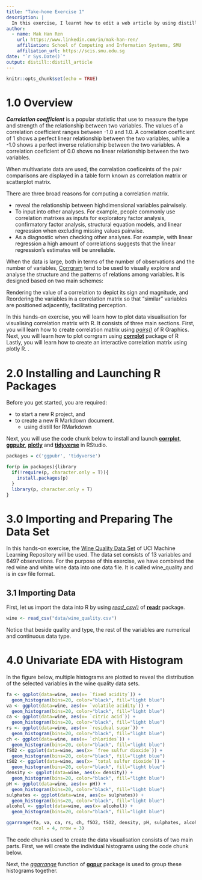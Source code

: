 ```yaml
---
title: "Take-home Exercise 1"
description: |
  In this exercise, I learnt how to edit a web article by using distill for RMarkdown
author:
  - name: Mak Han Ren 
    url: https://www.linkedin.com/in/mak-han-ren/
    affiliation: School of Computing and Information Systems, SMU
    affiliation_url: https://scis.smu.edu.sg
date: "`r Sys.Date()`"
output: distill::distill_article
---
```


```r
knitr::opts_chunk$set(echo = TRUE)
```

# 1.0 Overview

***Correlation coefficient*** is a popular statistic that use to measure the type and strength of the relationship between two variables.  The values of a correlation coefficient ranges between -1.0 and 1.0.  A correlation coefficient of 1 shows a perfect linear relationship between the two variables, while a -1.0 shows a perfect inverse relationship between the two variables.  A correlation coeficient of 0.0 shows no linear relationship between the two variables. 

When multivariate data are used, the correlation coeficeints of the pair comparisons are displayed in a table form known as correlation matrix or scatterplot matrix.  

There are three broad reasons for computing a correlation matrix.

+  reveal the relationship between highdimensional variables pairwisely.
+ To input into other analyses. For example, people commonly use correlation matrixes as inputs for exploratory factor analysis, confirmatory factor analysis, structural equation models, and linear regression when excluding missing values pairwise.
+ As a diagnostic when checking other analyses. For example, with linear regression a high amount of correlations suggests that the linear regression’s estimates will be unreliable.

When the data is large, both in terms of the number of observations and the number of variables, [Corrgram](http://www.datavis.ca/papers/corrgram.pdf) tend to be used to visually explore and analyse the structure and the patterns of relations among variables.  It is designed based on two main schemes:

Rendering the value of a correlation to depict its sign and magnitude, and
Reordering the variables in a correlation matrix so that "similar" variables are positioned adjacently, facilitating perception. 

In this hands-on exercise, you will learn how to plot data visualisation for visualising correlation matrix with R.  It consists of three main sections.  First, you will learn how to create correlation matrix using [*pairs()*](https://www.rdocumentation.org/packages/graphics/versions/3.6.0/topics/pairs) of R Graphics.  Next, you will learn how to plot corrgram using [**corrplot**](https://www.rdocumentation.org/packages/corrplot/versions/0.2-0/topics/corrplot) package of R Lastly, you will learn how to create an interactive correlation matrix using plotly R.   .  


# 2.0 Installing and Launching R Packages

Before you get started, you are required:

* to start a new R project, and
* to create a new R Markdown document.
  + using distill for RMarkdown

Next, you will use the code chunk below to install and launch [**corrplot**](https://www.rdocumentation.org/packages/corrplot/versions/0.2-0/topics/corrplot),  [**ggpubr**](https://www.rdocumentation.org/packages/ggpubr), [**plotly**](https://www.rdocumentation.org/packages/plotly) and [**tidyverse**](https://www.rdocumentation.org/packages/tidyverse) in RStudio.

```r
packages = c('ggpubr', 'tidyverse')

for(p in packages){library
  if(!require(p, character.only = T)){
    install.packages(p)
  }
  library(p, character.only = T)
}
```

# 3.0 Importing and Preparing The Data Set 

In this hands-on exercise, the [Wine Quality Data Set](https://archive.ics.uci.edu/ml/datasets/wine+quality) of UCI Machine Learning Repository will be used.  The data set consists of 13 variables and 6497 observations.  For the purpose of this exercise, we have combined the red wine and white wine data into one data file.  It is called wine_quality and is in csv file format.  


## 3.1 Importing Data

First, let us import the data into R by using [*read_csv()*](https://www.rdocumentation.org/packages/qtl2/versions/0.24/topics/read_csv)  of [**readr**](https://cran.r-project.org/web/packages/readr/readme/README.html) package.  

```r
wine <- read_csv("data/wine_quality.csv")
```

Notice that beside quality and type, the rest of the variables are numerical and continuous data type. 


# 4.0 Univariate EDA with Histogram

In the figure below, multiple histograms are plotted to reveal the distribution of the selected variables in the wine quality data sets.  

```r
fa <- ggplot(data=wine, aes(x= `fixed acidity`)) +
  geom_histogram(bins=20, color="black", fill="light blue")
va <- ggplot(data=wine, aes(x= `volatile acidity`)) +
  geom_histogram(bins=20, color="black", fill="light blue")
ca <- ggplot(data=wine, aes(x= `citric acid`)) +
  geom_histogram(bins=20, color="black", fill="light blue")
rs <- ggplot(data=wine, aes(x= `residual sugar`)) +
  geom_histogram(bins=20, color="black", fill="light blue")
ch <- ggplot(data=wine, aes(x= `chlorides`)) +
  geom_histogram(bins=20, color="black", fill="light blue")
fSO2 <- ggplot(data=wine, aes(x= `free sulfur dioxide`)) +
  geom_histogram(bins=20, color="black", fill="light blue")
tSO2 <- ggplot(data=wine, aes(x= `total sulfur dioxide`)) +
  geom_histogram(bins=20, color="black", fill="light blue")
density <- ggplot(data=wine, aes(x= density)) +
  geom_histogram(bins=20, color="black", fill="light blue")
pH <- ggplot(data=wine, aes(x= pH)) +
  geom_histogram(bins=20, color="black", fill="light blue")
sulphates <- ggplot(data=wine, aes(x= sulphates)) +
  geom_histogram(bins=20, color="black", fill="light blue")
alcohol <- ggplot(data=wine, aes(x= alcohol)) +
  geom_histogram(bins=20, color="black", fill="light blue")

ggarrange(fa, va, ca, rs, ch, fSO2, tSO2, density, pH, sulphates, alcohol, 
          ncol = 4, nrow = 3)
```

The code chunks used to create the data visualisation consists of two main parts.  First, we will create the individual histograms using the code chunk below.

Next, the [*ggarrange*](https://www.rdocumentation.org/packages/ggpubr/versions/0.4.0/topics/ggarrange) function of [**ggpur**](https://www.rdocumentation.org/packages/ggpubr/versions/0.1.1) package is used to group these histograms together.








